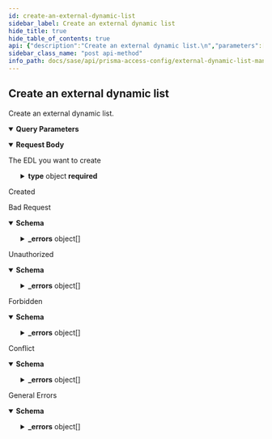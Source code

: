 ```yaml
---
id: create-an-external-dynamic-list
sidebar_label: Create an external dynamic list
hide_title: true
hide_table_of_contents: true
api: {"description":"Create an external dynamic list.\n","parameters":[{"name":"folder","in":"query","required":true,"schema":{"type":"string","enum":["Shared","Mobile Users","Remote Networks","Service Connections","Mobile Users Container","Mobile Users Explicit Proxy"]},"description":"The folder of the entry\n"}],"requestBody":{"content":{"application/json":{"schema":{"type":"object","required":["name","type"],"properties":{"id":{"type":"string","readOnly":true,"example":"abcd-1234","description":"uuid of the resource"},"name":{"type":"string","maxLength":63,"description":"Alphanumeric string [ 0-9a-zA-Z._-]"},"type":{"type":"object","oneOf":[{"properties":{"predefined_ip":{"type":"object","required":["url"],"properties":{"exception_list":{"type":"array","items":{"type":"string","maxLength":255}},"description":{"type":"string","minLength":0,"maxLength":255},"url":{"type":"string"}}}},"title":"predefined_ip"},{"properties":{"predefined_url":{"type":"object","required":["url"],"properties":{"exception_list":{"type":"array","items":{"type":"string","maxLength":255}},"description":{"type":"string","minLength":0,"maxLength":255},"url":{"type":"string"}}}},"title":"predefined_url"},{"properties":{"ip":{"type":"object","required":["url","recurring"],"properties":{"exception_list":{"type":"array","items":{"type":"string","maxLength":255}},"description":{"type":"string","minLength":0,"maxLength":255},"url":{"default":"http://","type":"string","minLength":0,"maxLength":255},"certificate_profile":{"description":"Profile for authenticating client certificates","default":"None","type":"string","x-panMultiple":[{"type":"string"},{"enum":["None"],"type":"string"}]},"auth":{"type":"object","required":["username","password"],"properties":{"username":{"type":"string","minLength":1,"maxLength":255},"password":{"type":"string","maxLength":255}}},"recurring":{"type":"object","oneOf":[{"title":"five_minute","required":["five_minute"],"properties":{"five_minute":{"type":"object"}}},{"title":"hourly","required":["hourly"],"properties":{"hourly":{"type":"object"}}},{"title":"daily","required":["daily"],"properties":{"daily":{"type":"object","required":["at"],"properties":{"at":{"description":"Time specification hh (e.g. 20)","default":"00","pattern":"([01][0-9]|[2][0-3])","type":"string","minLength":2,"maxLength":2}}}}},{"title":"weekly","required":["weekly"],"properties":{"weekly":{"type":"object","required":["day_of_week","at"],"properties":{"day_of_week":{"type":"string","enum":["sunday","monday","tuesday","wednesday","thursday","friday","saturday"]},"at":{"description":"Time specification hh (e.g. 20)","default":"00","pattern":"([01][0-9]|[2][0-3])","type":"string","minLength":2,"maxLength":2}}}}},{"title":"monthly","required":["monthly"],"properties":{"monthly":{"type":"object","required":["day_of_month","at"],"properties":{"day_of_month":{"type":"integer","minimum":1,"maximum":31},"at":{"description":"Time specification hh (e.g. 20)","default":"00","pattern":"([01][0-9]|[2][0-3])","type":"string","minLength":2,"maxLength":2}}}}}]}}}},"title":"ip"},{"properties":{"domain":{"type":"object","required":["url","recurring"],"properties":{"exception_list":{"type":"array","items":{"type":"string","maxLength":255}},"description":{"type":"string","minLength":0,"maxLength":255},"url":{"default":"http://","type":"string","minLength":0,"maxLength":255},"certificate_profile":{"description":"Profile for authenticating client certificates","default":"None","type":"string","x-panMultiple":[{"type":"string"},{"enum":["None"],"type":"string"}]},"auth":{"type":"object","required":["username","password"],"properties":{"username":{"type":"string","minLength":1,"maxLength":255},"password":{"type":"string","maxLength":255}}},"recurring":{"type":"object","oneOf":[{"title":"hourly","required":["hourly"],"properties":{"hourly":{"type":"object"}}},{"title":"five_minute","required":["five_minute"],"properties":{"five_minute":{"type":"object"}}},{"title":"daily","required":["daily"],"properties":{"daily":{"type":"object","required":["at"],"properties":{"at":{"description":"Time specification hh (e.g. 20)","default":"00","pattern":"([01][0-9]|[2][0-3])","type":"string","minLength":2,"maxLength":2}}}}},{"title":"weekly","required":["weekly"],"properties":{"weekly":{"type":"object","required":["day_of_week","at"],"properties":{"day_of_week":{"type":"string","enum":["sunday","monday","tuesday","wednesday","thursday","friday","saturday"]},"at":{"description":"Time specification hh (e.g. 20)","default":"00","pattern":"([01][0-9]|[2][0-3])","type":"string","minLength":2,"maxLength":2}}}}},{"title":"monthly","required":["monthly"],"properties":{"monthly":{"type":"object","required":["day_of_month","at"],"properties":{"day_of_month":{"type":"integer","minimum":1,"maximum":31},"at":{"description":"Time specification hh (e.g. 20)","default":"00","pattern":"([01][0-9]|[2][0-3])","type":"string","minLength":2,"maxLength":2}}}}}]},"expand_domain":{"description":"Enable/Disable expand domain","default":false,"type":"boolean"}}}},"title":"domain"},{"properties":{"url":{"type":"object","required":["url","recurring"],"properties":{"exception_list":{"type":"array","items":{"type":"string","maxLength":255}},"description":{"type":"string","minLength":0,"maxLength":255},"url":{"default":"http://","type":"string","minLength":0,"maxLength":255},"certificate_profile":{"description":"Profile for authenticating client certificates","default":"None","type":"string","x-panMultiple":[{"type":"string"},{"enum":["None"],"type":"string"}]},"auth":{"type":"object","required":["username","password"],"properties":{"username":{"type":"string","minLength":1,"maxLength":255},"password":{"type":"string","maxLength":255}}},"recurring":{"type":"object","oneOf":[{"title":"hourly","required":["hourly"],"properties":{"hourly":{"type":"object"}}},{"title":"five_minute","required":["five_minute"],"properties":{"five_minute":{"type":"object"}}},{"title":"daily","required":["daily"],"properties":{"daily":{"type":"object","required":["at"],"properties":{"at":{"description":"Time specification hh (e.g. 20)","default":"00","pattern":"([01][0-9]|[2][0-3])","type":"string","minLength":2,"maxLength":2}}}}},{"title":"weekly","required":["weekly"],"properties":{"weekly":{"type":"object","required":["day_of_week","at"],"properties":{"day_of_week":{"type":"string","enum":["sunday","monday","tuesday","wednesday","thursday","friday","saturday"]},"at":{"description":"Time specification hh (e.g. 20)","default":"00","pattern":"([01][0-9]|[2][0-3])","type":"string","minLength":2,"maxLength":2}}}}},{"title":"monthly","required":["monthly"],"properties":{"monthly":{"type":"object","required":["day_of_month","at"],"properties":{"day_of_month":{"type":"integer","minimum":1,"maximum":31},"at":{"description":"Time specification hh (e.g. 20)","default":"00","pattern":"([01][0-9]|[2][0-3])","type":"string","minLength":2,"maxLength":2}}}}}]}}}},"title":"url"},{"properties":{"imsi":{"type":"object","required":["url","recurring"],"properties":{"exception_list":{"type":"array","items":{"type":"string","maxLength":34}},"description":{"type":"string","minLength":0,"maxLength":255},"url":{"default":"http://","type":"string","minLength":0,"maxLength":255},"certificate_profile":{"description":"Profile for authenticating client certificates","default":"None","type":"string","x-panMultiple":[{"type":"string"},{"enum":["None"],"type":"string"}]},"auth":{"type":"object","required":["username","password"],"properties":{"username":{"type":"string","minLength":1,"maxLength":255},"password":{"type":"string","maxLength":255}}},"recurring":{"type":"object","oneOf":[{"title":"five_minute","required":["five_minute"],"properties":{"five_minute":{"type":"object"}}},{"title":"hourly","required":["hourly"],"properties":{"hourly":{"type":"object"}}},{"title":"daily","required":["daily"],"properties":{"daily":{"type":"object","required":["at"],"properties":{"at":{"description":"Time specification hh (e.g. 20)","default":"00","pattern":"([01][0-9]|[2][0-3])","type":"string","minLength":2,"maxLength":2}}}}},{"title":"weekly","required":["weekly"],"properties":{"weekly":{"type":"object","required":["day_of_week","at"],"properties":{"day_of_week":{"type":"string","enum":["sunday","monday","tuesday","wednesday","thursday","friday","saturday"]},"at":{"description":"Time specification hh (e.g. 20)","default":"00","pattern":"([01][0-9]|[2][0-3])","type":"string","minLength":2,"maxLength":2}}}}},{"title":"monthly","required":["monthly"],"properties":{"monthly":{"type":"object","required":["day_of_month","at"],"properties":{"day_of_month":{"type":"integer","minimum":1,"maximum":31},"at":{"description":"Time specification hh (e.g. 20)","default":"00","pattern":"([01][0-9]|[2][0-3])","type":"string","minLength":2,"maxLength":2}}}}}]}}}},"title":"imsi"},{"properties":{"imei":{"type":"object","required":["url","recurring"],"properties":{"exception_list":{"type":"array","items":{"type":"string","maxLength":32}},"description":{"type":"string","minLength":0,"maxLength":255},"url":{"default":"http://","type":"string","minLength":0,"maxLength":255},"certificate_profile":{"description":"Profile for authenticating client certificates","default":"None","type":"string","x-panMultiple":[{"type":"string"},{"enum":["None"],"type":"string"}]},"auth":{"type":"object","required":["username","password"],"properties":{"username":{"type":"string","minLength":1,"maxLength":255},"password":{"type":"string","maxLength":255}}},"recurring":{"type":"object","oneOf":[{"title":"five_minute","required":["five_minute"],"properties":{"five_minute":{"type":"object"}}},{"title":"hourly","required":["hourly"],"properties":{"hourly":{"type":"object"}}},{"title":"daily","required":["daily"],"properties":{"daily":{"type":"object","required":["at"],"properties":{"at":{"description":"Time specification hh (e.g. 20)","default":"00","pattern":"([01][0-9]|[2][0-3])","type":"string","minLength":2,"maxLength":2}}}}},{"title":"weekly","required":["weekly"],"properties":{"weekly":{"type":"object","required":["day_of_week","at"],"properties":{"day_of_week":{"type":"string","enum":["sunday","monday","tuesday","wednesday","thursday","friday","saturday"]},"at":{"description":"Time specification hh (e.g. 20)","default":"00","pattern":"([01][0-9]|[2][0-3])","type":"string","minLength":2,"maxLength":2}}}}},{"title":"monthly","required":["monthly"],"properties":{"monthly":{"type":"object","required":["day_of_month","at"],"properties":{"day_of_month":{"type":"integer","minimum":1,"maximum":31},"at":{"description":"Time specification hh (e.g. 20)","default":"00","pattern":"([01][0-9]|[2][0-3])","type":"string","minLength":2,"maxLength":2}}}}}]}}}},"title":"imei"}]}}}}},"description":"The EDL you want to create"},"responses":{"201":{"description":"Created"},"400":{"description":"Bad Request","content":{"application/json":{"schema":{"type":"object","properties":{"_errors":{"type":"array","items":{"title":"Cause Info","type":"object","properties":{"code":{"type":"string"},"message":{"type":"string"},"details":{"type":"object"},"help":{"type":"string"}}}},"_request_id":{"type":"string"}}},"examples":{"input_format_mismatch":{"summary":"Input Format Mismatch","value":{"_errors":[{"code":"E003","message":"Input Format Mismatch: input-format=json","details":{}}],"_request_id":"abcd-1234"}},"output_format_mismatch":{"summary":"Output Format Mismatch","value":{"_errors":[{"code":"E003","message":"Output Format Mismatch: output-format=json Accept=xml","details":{}}],"_request_id":"abcd-1234"}},"missing_query_parameter":{"summary":"Missing Query Parameter","value":{"_errors":[{"code":"E003","message":"Missing Query Parameter: name","details":{}}],"_request_id":"abcd-1234"}},"invalid_query_parameter":{"summary":"Invalid Query Parameter","value":{"_errors":[{"code":"E003","message":"Invalid Query Parameter: location=invalid","details":{}}],"_request_id":"abcd-1234"}},"missing_body":{"summary":"Missing Body","value":{"_errors":[{"code":"E003","message":"Missing Body","details":{}}],"_request_id":"abcd-1234"}},"invalid_object":{"summary":"Invalid Object","value":{"_errors":[{"code":"E003","message":"Invalid Object","details":{}}],"_request_id":"abcd-1234"}}}}}},"401":{"description":"Unauthorized","content":{"application/json":{"schema":{"type":"object","properties":{"_errors":{"type":"array","items":{"title":"Cause Info","type":"object","properties":{"code":{"type":"string"},"message":{"type":"string"},"details":{"type":"object"},"help":{"type":"string"}}}},"_request_id":{"type":"string"}}},"examples":{"auth_not_authenticated":{"summary":"Not Authenticated","value":{"_errors":[{"code":"E016","message":"Not Authenticated","details":{}}],"_request_id":"abcd-1234"}},"invalid_credential":{"summary":"Invalid Credential","value":{"_errors":[{"code":"E016","message":"Invalid Credential","details":{}}],"_request_id":"abcd-1234"}},"key_too_long":{"summary":"Key Too Long","value":{"_errors":[{"code":"E016","message":"Key Too Long","details":{}}],"_request_id":"abcd-1234"}},"key_expired":{"summary":"Key Expired","value":{"_errors":[{"code":"E016","message":"Key Expired","details":{}}],"_request_id":"abcd-1234"}},"need_password_change":{"summary":"Need Password Change","value":{"_errors":[{"code":"E016","message":"The password needs to be changed.","details":{}}],"_request_id":"abcd-1234"}}}}}},"403":{"description":"Forbidden","content":{"application/json":{"schema":{"type":"object","properties":{"_errors":{"type":"array","items":{"title":"Cause Info","type":"object","properties":{"code":{"type":"string"},"message":{"type":"string"},"details":{"type":"object"},"help":{"type":"string"}}}},"_request_id":{"type":"string"}}},"examples":{"auth_unauthorized":{"summary":"Unauthorized","value":{"_errors":[{"code":"E007","message":"Unauthorized","details":{}}],"_request_id":"abcd-1234"}}}}}},"409":{"description":"Conflict","content":{"application/json":{"schema":{"type":"object","properties":{"_errors":{"type":"array","items":{"title":"Cause Info","type":"object","properties":{"code":{"type":"string"},"message":{"type":"string"},"details":{"type":"object"},"help":{"type":"string"}}}},"_request_id":{"type":"string"}}},"examples":{"object_not_unique":{"summary":"Object Not Unique","value":{"_errors":[{"code":"E016","message":"Object Not Unique","details":{}}],"_request_id":"abcd-1234"}},"name_not_unique":{"summary":"Name Not Unique","value":{"_errors":[{"code":"E006","message":"Name Not Unique","details":{}}],"_request_id":"abcd-1234"}},"reference_not_zero":{"summary":"Reference Not Zero","value":{"_errors":[{"code":"E009","message":"Reference Not Zero","details":{}}],"_request_id":"abcd-1234"}}}}}},"default":{"description":"General Errors","content":{"application/json":{"schema":{"type":"object","properties":{"_errors":{"type":"array","items":{"title":"Cause Info","type":"object","properties":{"code":{"type":"string"},"message":{"type":"string"},"details":{"type":"object"},"help":{"type":"string"}}}},"_request_id":{"type":"string"}}},"examples":{"version_not_supported":{"summary":"Version Not Supported","value":{"_errors":[{"code":"E012","message":"Version Not Supported","details":{}}],"_request_id":"abcd-1234"}},"method_not_allowed":{"summary":"Method Not Supported","value":{"_errors":[{"code":"E012","message":"Method Not Supported","details":{}}],"_request_id":"abcd-1234"}},"action_not_supported":{"summary":"Action Not Supported","value":{"_errors":[{"code":"E012","message":"Action Not Supported: move","details":{}}],"_request_id":"abcd-1234"}},"bad_xpath":{"summary":"Bad XPath","value":{"_errors":[{"code":"E013","message":"Bad XPath","details":{}}],"_request_id":"abcd-1234"}},"invalid_command":{"summary":"Invalid Command","value":{"_errors":[{"code":"E003","message":"Invalid Command","details":{}}],"_request_id":"abcd-1234"}},"malformed_command":{"summary":"Malformed Command","value":{"_errors":[{"code":"E003","message":"Malformed Command","details":{}}],"_request_id":"abcd-1234"}},"session_timeout":{"summary":"Session Timeout","value":{"_errors":[{"code":4,"message":"Session Timeout","details":{}}],"_request_id":"abcd-1234"}}}}}}},"tags":["ExternalDynamicLists"],"security":[{"Bearer":[]}],"operationId":"post-sse-config-v1-external-dynamic-lists","method":"post","path":"/sse/config/v1/external-dynamic-lists","servers":[{"url":"/"}],"securitySchemes":{"Bearer":{"type":"http","scheme":"bearer"}},"jsonRequestBodyExample":{"id":"abcd-1234","name":"string","type":{}},"info":{"version":"1.0","x-logo":{"url":"pan-logo.png"},"title":"External Dynamic List Management","description":"Manages EDLs.\n","contact":{}},"postman":{"name":"Create an external dynamic list","description":{"content":"Create an external dynamic list.\n","type":"text/plain"},"url":{"path":["sse","config","v1","external-dynamic-lists"],"host":["{{baseUrl}}"],"query":[{"disabled":false,"description":{"content":"(Required) The folder of the entry\n","type":"text/plain"},"key":"folder","value":""}],"variable":[]},"header":[{"key":"Content-Type","value":"application/json"},{"key":"Accept","value":"application/json"}],"method":"POST","body":{"mode":"raw","raw":"\"\"","options":{"raw":{"language":"json"}}},"auth":{"type":"bearer","bearer":[{"type":"any","value":"<Bearer Token>","key":"token"}]}}}
sidebar_class_name: "post api-method"
info_path: docs/sase/api/prisma-access-config/external-dynamic-list-management
---
```



## Create an external dynamic list



Create an external dynamic list.


<details style={{"marginBottom":"1rem"}} data-collapsed={false} open={true}><summary style={{}}><strong>Query Parameters</strong></summary><div><ul><ParamsItem className={"paramsItem"} param={{"name":"folder","in":"query","required":true,"schema":{"type":"string","enum":["Shared","Mobile Users","Remote Networks","Service Connections","Mobile Users Container","Mobile Users Explicit Proxy"]},"description":"The folder of the entry\n"}}></ParamsItem></ul></div></details><details style={{}} data-collapsed={false} open={true}><summary style={{"textAlign":"left"}}><strong>Request Body</strong></summary><div style={{"textAlign":"left","marginLeft":"1rem"}}><div style={{"marginTop":"1rem","marginBottom":"1rem"}}>

The EDL you want to create

</div></div><ul style={{"marginLeft":"1rem"}}><SchemaItem collapsible={false} name={"id"} required={false} schemaDescription={"uuid of the resource"} schemaName={"string"} qualifierMessage={undefined}></SchemaItem><SchemaItem collapsible={false} name={"name"} required={true} schemaDescription={"Alphanumeric string [ 0-9a-zA-Z._-]"} schemaName={"string"} qualifierMessage={"**Possible values:** length ≤ 63"}></SchemaItem><SchemaItem collapsible={true} className={"schemaItem"}><details style={{}}><summary style={{}}><strong>type</strong><span style={{"opacity":"0.6"}}> object</span><strong style={{"fontSize":"var(--ifm-code-font-size)","color":"var(--openapi-required)"}}> required</strong></summary><div style={{"marginLeft":"1rem"}}><li><div><span className={"badge badge--info"}>oneOf</span><SchemaTabs><TabItem label={"predefined_ip"} value={"0-item-properties"}><SchemaItem collapsible={true} className={"schemaItem"}><details style={{}}><summary style={{}}><strong>predefined_ip</strong><span style={{"opacity":"0.6"}}> object</span></summary><div style={{"marginLeft":"1rem"}}><SchemaItem collapsible={false} name={"exception_list"} required={false} schemaDescription={undefined} schemaName={"string[]"} qualifierMessage={"**Possible values:** length ≤ 255"}></SchemaItem><SchemaItem collapsible={false} name={"description"} required={false} schemaDescription={undefined} schemaName={"string"} qualifierMessage={"**Possible values:** length ≤ 255"}></SchemaItem><SchemaItem collapsible={false} name={"url"} required={true} schemaDescription={undefined} schemaName={"string"} qualifierMessage={undefined}></SchemaItem></div></details></SchemaItem></TabItem><TabItem label={"predefined_url"} value={"1-item-properties"}><SchemaItem collapsible={true} className={"schemaItem"}><details style={{}}><summary style={{}}><strong>predefined_url</strong><span style={{"opacity":"0.6"}}> object</span></summary><div style={{"marginLeft":"1rem"}}><SchemaItem collapsible={false} name={"exception_list"} required={false} schemaDescription={undefined} schemaName={"string[]"} qualifierMessage={"**Possible values:** length ≤ 255"}></SchemaItem><SchemaItem collapsible={false} name={"description"} required={false} schemaDescription={undefined} schemaName={"string"} qualifierMessage={"**Possible values:** length ≤ 255"}></SchemaItem><SchemaItem collapsible={false} name={"url"} required={true} schemaDescription={undefined} schemaName={"string"} qualifierMessage={undefined}></SchemaItem></div></details></SchemaItem></TabItem><TabItem label={"ip"} value={"2-item-properties"}><SchemaItem collapsible={true} className={"schemaItem"}><details style={{}}><summary style={{}}><strong>ip</strong><span style={{"opacity":"0.6"}}> object</span></summary><div style={{"marginLeft":"1rem"}}><SchemaItem collapsible={false} name={"exception_list"} required={false} schemaDescription={undefined} schemaName={"string[]"} qualifierMessage={"**Possible values:** length ≤ 255"}></SchemaItem><SchemaItem collapsible={false} name={"description"} required={false} schemaDescription={undefined} schemaName={"string"} qualifierMessage={"**Possible values:** length ≤ 255"}></SchemaItem><SchemaItem collapsible={false} name={"url"} required={true} schemaDescription={undefined} schemaName={"string"} qualifierMessage={"**Possible values:** length ≤ 255"}></SchemaItem><SchemaItem collapsible={false} name={"certificate_profile"} required={false} schemaDescription={"Profile for authenticating client certificates"} schemaName={"string"} qualifierMessage={undefined}></SchemaItem><SchemaItem collapsible={true} className={"schemaItem"}><details style={{}}><summary style={{}}><strong>auth</strong><span style={{"opacity":"0.6"}}> object</span></summary><div style={{"marginLeft":"1rem"}}><SchemaItem collapsible={false} name={"username"} required={true} schemaDescription={undefined} schemaName={"string"} qualifierMessage={"**Possible values:** 1 ≤ length ≤ 255"}></SchemaItem><SchemaItem collapsible={false} name={"password"} required={true} schemaDescription={undefined} schemaName={"string"} qualifierMessage={"**Possible values:** length ≤ 255"}></SchemaItem></div></details></SchemaItem><SchemaItem collapsible={true} className={"schemaItem"}><details style={{}}><summary style={{}}><strong>recurring</strong><span style={{"opacity":"0.6"}}> object</span><strong style={{"fontSize":"var(--ifm-code-font-size)","color":"var(--openapi-required)"}}> required</strong></summary><div style={{"marginLeft":"1rem"}}><li><div><span className={"badge badge--info"}>oneOf</span><SchemaTabs><TabItem label={"five_minute"} value={"0-item-properties"}><SchemaItem collapsible={false} name={"five_minute"} required={true} schemaDescription={undefined} schemaName={"object"} qualifierMessage={undefined}></SchemaItem></TabItem><TabItem label={"hourly"} value={"1-item-properties"}><SchemaItem collapsible={false} name={"hourly"} required={true} schemaDescription={undefined} schemaName={"object"} qualifierMessage={undefined}></SchemaItem></TabItem><TabItem label={"daily"} value={"2-item-properties"}><SchemaItem collapsible={true} className={"schemaItem"}><details style={{}}><summary style={{}}><strong>daily</strong><span style={{"opacity":"0.6"}}> object</span><strong style={{"fontSize":"var(--ifm-code-font-size)","color":"var(--openapi-required)"}}> required</strong></summary><div style={{"marginLeft":"1rem"}}><SchemaItem collapsible={false} name={"at"} required={true} schemaDescription={"Time specification hh (e.g. 20)"} schemaName={"string"} qualifierMessage={"**Possible values:** 2 ≤ length ≤ 2, Value must match regular expression `([01][0-9]|[2][0-3])`"}></SchemaItem></div></details></SchemaItem></TabItem><TabItem label={"weekly"} value={"3-item-properties"}><SchemaItem collapsible={true} className={"schemaItem"}><details style={{}}><summary style={{}}><strong>weekly</strong><span style={{"opacity":"0.6"}}> object</span><strong style={{"fontSize":"var(--ifm-code-font-size)","color":"var(--openapi-required)"}}> required</strong></summary><div style={{"marginLeft":"1rem"}}><SchemaItem collapsible={false} name={"day_of_week"} required={true} schemaDescription={undefined} schemaName={"string"} qualifierMessage={"**Possible values:** [`sunday`, `monday`, `tuesday`, `wednesday`, `thursday`, `friday`, `saturday`]"}></SchemaItem><SchemaItem collapsible={false} name={"at"} required={true} schemaDescription={"Time specification hh (e.g. 20)"} schemaName={"string"} qualifierMessage={"**Possible values:** 2 ≤ length ≤ 2, Value must match regular expression `([01][0-9]|[2][0-3])`"}></SchemaItem></div></details></SchemaItem></TabItem><TabItem label={"monthly"} value={"4-item-properties"}><SchemaItem collapsible={true} className={"schemaItem"}><details style={{}}><summary style={{}}><strong>monthly</strong><span style={{"opacity":"0.6"}}> object</span><strong style={{"fontSize":"var(--ifm-code-font-size)","color":"var(--openapi-required)"}}> required</strong></summary><div style={{"marginLeft":"1rem"}}><SchemaItem collapsible={false} name={"day_of_month"} required={true} schemaDescription={undefined} schemaName={"integer"} qualifierMessage={"**Possible values:** 1 ≤ value ≤ 31"}></SchemaItem><SchemaItem collapsible={false} name={"at"} required={true} schemaDescription={"Time specification hh (e.g. 20)"} schemaName={"string"} qualifierMessage={"**Possible values:** 2 ≤ length ≤ 2, Value must match regular expression `([01][0-9]|[2][0-3])`"}></SchemaItem></div></details></SchemaItem></TabItem></SchemaTabs></div></li></div></details></SchemaItem></div></details></SchemaItem></TabItem><TabItem label={"domain"} value={"3-item-properties"}><SchemaItem collapsible={true} className={"schemaItem"}><details style={{}}><summary style={{}}><strong>domain</strong><span style={{"opacity":"0.6"}}> object</span></summary><div style={{"marginLeft":"1rem"}}><SchemaItem collapsible={false} name={"exception_list"} required={false} schemaDescription={undefined} schemaName={"string[]"} qualifierMessage={"**Possible values:** length ≤ 255"}></SchemaItem><SchemaItem collapsible={false} name={"description"} required={false} schemaDescription={undefined} schemaName={"string"} qualifierMessage={"**Possible values:** length ≤ 255"}></SchemaItem><SchemaItem collapsible={false} name={"url"} required={true} schemaDescription={undefined} schemaName={"string"} qualifierMessage={"**Possible values:** length ≤ 255"}></SchemaItem><SchemaItem collapsible={false} name={"certificate_profile"} required={false} schemaDescription={"Profile for authenticating client certificates"} schemaName={"string"} qualifierMessage={undefined}></SchemaItem><SchemaItem collapsible={true} className={"schemaItem"}><details style={{}}><summary style={{}}><strong>auth</strong><span style={{"opacity":"0.6"}}> object</span></summary><div style={{"marginLeft":"1rem"}}><SchemaItem collapsible={false} name={"username"} required={true} schemaDescription={undefined} schemaName={"string"} qualifierMessage={"**Possible values:** 1 ≤ length ≤ 255"}></SchemaItem><SchemaItem collapsible={false} name={"password"} required={true} schemaDescription={undefined} schemaName={"string"} qualifierMessage={"**Possible values:** length ≤ 255"}></SchemaItem></div></details></SchemaItem><SchemaItem collapsible={true} className={"schemaItem"}><details style={{}}><summary style={{}}><strong>recurring</strong><span style={{"opacity":"0.6"}}> object</span><strong style={{"fontSize":"var(--ifm-code-font-size)","color":"var(--openapi-required)"}}> required</strong></summary><div style={{"marginLeft":"1rem"}}><li><div><span className={"badge badge--info"}>oneOf</span><SchemaTabs><TabItem label={"hourly"} value={"0-item-properties"}><SchemaItem collapsible={false} name={"hourly"} required={true} schemaDescription={undefined} schemaName={"object"} qualifierMessage={undefined}></SchemaItem></TabItem><TabItem label={"five_minute"} value={"1-item-properties"}><SchemaItem collapsible={false} name={"five_minute"} required={true} schemaDescription={undefined} schemaName={"object"} qualifierMessage={undefined}></SchemaItem></TabItem><TabItem label={"daily"} value={"2-item-properties"}><SchemaItem collapsible={true} className={"schemaItem"}><details style={{}}><summary style={{}}><strong>daily</strong><span style={{"opacity":"0.6"}}> object</span><strong style={{"fontSize":"var(--ifm-code-font-size)","color":"var(--openapi-required)"}}> required</strong></summary><div style={{"marginLeft":"1rem"}}><SchemaItem collapsible={false} name={"at"} required={true} schemaDescription={"Time specification hh (e.g. 20)"} schemaName={"string"} qualifierMessage={"**Possible values:** 2 ≤ length ≤ 2, Value must match regular expression `([01][0-9]|[2][0-3])`"}></SchemaItem></div></details></SchemaItem></TabItem><TabItem label={"weekly"} value={"3-item-properties"}><SchemaItem collapsible={true} className={"schemaItem"}><details style={{}}><summary style={{}}><strong>weekly</strong><span style={{"opacity":"0.6"}}> object</span><strong style={{"fontSize":"var(--ifm-code-font-size)","color":"var(--openapi-required)"}}> required</strong></summary><div style={{"marginLeft":"1rem"}}><SchemaItem collapsible={false} name={"day_of_week"} required={true} schemaDescription={undefined} schemaName={"string"} qualifierMessage={"**Possible values:** [`sunday`, `monday`, `tuesday`, `wednesday`, `thursday`, `friday`, `saturday`]"}></SchemaItem><SchemaItem collapsible={false} name={"at"} required={true} schemaDescription={"Time specification hh (e.g. 20)"} schemaName={"string"} qualifierMessage={"**Possible values:** 2 ≤ length ≤ 2, Value must match regular expression `([01][0-9]|[2][0-3])`"}></SchemaItem></div></details></SchemaItem></TabItem><TabItem label={"monthly"} value={"4-item-properties"}><SchemaItem collapsible={true} className={"schemaItem"}><details style={{}}><summary style={{}}><strong>monthly</strong><span style={{"opacity":"0.6"}}> object</span><strong style={{"fontSize":"var(--ifm-code-font-size)","color":"var(--openapi-required)"}}> required</strong></summary><div style={{"marginLeft":"1rem"}}><SchemaItem collapsible={false} name={"day_of_month"} required={true} schemaDescription={undefined} schemaName={"integer"} qualifierMessage={"**Possible values:** 1 ≤ value ≤ 31"}></SchemaItem><SchemaItem collapsible={false} name={"at"} required={true} schemaDescription={"Time specification hh (e.g. 20)"} schemaName={"string"} qualifierMessage={"**Possible values:** 2 ≤ length ≤ 2, Value must match regular expression `([01][0-9]|[2][0-3])`"}></SchemaItem></div></details></SchemaItem></TabItem></SchemaTabs></div></li></div></details></SchemaItem><SchemaItem collapsible={false} name={"expand_domain"} required={false} schemaDescription={"Enable/Disable expand domain"} schemaName={"boolean"} qualifierMessage={undefined}></SchemaItem></div></details></SchemaItem></TabItem><TabItem label={"url"} value={"4-item-properties"}><SchemaItem collapsible={true} className={"schemaItem"}><details style={{}}><summary style={{}}><strong>url</strong><span style={{"opacity":"0.6"}}> object</span></summary><div style={{"marginLeft":"1rem"}}><SchemaItem collapsible={false} name={"exception_list"} required={false} schemaDescription={undefined} schemaName={"string[]"} qualifierMessage={"**Possible values:** length ≤ 255"}></SchemaItem><SchemaItem collapsible={false} name={"description"} required={false} schemaDescription={undefined} schemaName={"string"} qualifierMessage={"**Possible values:** length ≤ 255"}></SchemaItem><SchemaItem collapsible={false} name={"url"} required={true} schemaDescription={undefined} schemaName={"string"} qualifierMessage={"**Possible values:** length ≤ 255"}></SchemaItem><SchemaItem collapsible={false} name={"certificate_profile"} required={false} schemaDescription={"Profile for authenticating client certificates"} schemaName={"string"} qualifierMessage={undefined}></SchemaItem><SchemaItem collapsible={true} className={"schemaItem"}><details style={{}}><summary style={{}}><strong>auth</strong><span style={{"opacity":"0.6"}}> object</span></summary><div style={{"marginLeft":"1rem"}}><SchemaItem collapsible={false} name={"username"} required={true} schemaDescription={undefined} schemaName={"string"} qualifierMessage={"**Possible values:** 1 ≤ length ≤ 255"}></SchemaItem><SchemaItem collapsible={false} name={"password"} required={true} schemaDescription={undefined} schemaName={"string"} qualifierMessage={"**Possible values:** length ≤ 255"}></SchemaItem></div></details></SchemaItem><SchemaItem collapsible={true} className={"schemaItem"}><details style={{}}><summary style={{}}><strong>recurring</strong><span style={{"opacity":"0.6"}}> object</span><strong style={{"fontSize":"var(--ifm-code-font-size)","color":"var(--openapi-required)"}}> required</strong></summary><div style={{"marginLeft":"1rem"}}><li><div><span className={"badge badge--info"}>oneOf</span><SchemaTabs><TabItem label={"hourly"} value={"0-item-properties"}><SchemaItem collapsible={false} name={"hourly"} required={true} schemaDescription={undefined} schemaName={"object"} qualifierMessage={undefined}></SchemaItem></TabItem><TabItem label={"five_minute"} value={"1-item-properties"}><SchemaItem collapsible={false} name={"five_minute"} required={true} schemaDescription={undefined} schemaName={"object"} qualifierMessage={undefined}></SchemaItem></TabItem><TabItem label={"daily"} value={"2-item-properties"}><SchemaItem collapsible={true} className={"schemaItem"}><details style={{}}><summary style={{}}><strong>daily</strong><span style={{"opacity":"0.6"}}> object</span><strong style={{"fontSize":"var(--ifm-code-font-size)","color":"var(--openapi-required)"}}> required</strong></summary><div style={{"marginLeft":"1rem"}}><SchemaItem collapsible={false} name={"at"} required={true} schemaDescription={"Time specification hh (e.g. 20)"} schemaName={"string"} qualifierMessage={"**Possible values:** 2 ≤ length ≤ 2, Value must match regular expression `([01][0-9]|[2][0-3])`"}></SchemaItem></div></details></SchemaItem></TabItem><TabItem label={"weekly"} value={"3-item-properties"}><SchemaItem collapsible={true} className={"schemaItem"}><details style={{}}><summary style={{}}><strong>weekly</strong><span style={{"opacity":"0.6"}}> object</span><strong style={{"fontSize":"var(--ifm-code-font-size)","color":"var(--openapi-required)"}}> required</strong></summary><div style={{"marginLeft":"1rem"}}><SchemaItem collapsible={false} name={"day_of_week"} required={true} schemaDescription={undefined} schemaName={"string"} qualifierMessage={"**Possible values:** [`sunday`, `monday`, `tuesday`, `wednesday`, `thursday`, `friday`, `saturday`]"}></SchemaItem><SchemaItem collapsible={false} name={"at"} required={true} schemaDescription={"Time specification hh (e.g. 20)"} schemaName={"string"} qualifierMessage={"**Possible values:** 2 ≤ length ≤ 2, Value must match regular expression `([01][0-9]|[2][0-3])`"}></SchemaItem></div></details></SchemaItem></TabItem><TabItem label={"monthly"} value={"4-item-properties"}><SchemaItem collapsible={true} className={"schemaItem"}><details style={{}}><summary style={{}}><strong>monthly</strong><span style={{"opacity":"0.6"}}> object</span><strong style={{"fontSize":"var(--ifm-code-font-size)","color":"var(--openapi-required)"}}> required</strong></summary><div style={{"marginLeft":"1rem"}}><SchemaItem collapsible={false} name={"day_of_month"} required={true} schemaDescription={undefined} schemaName={"integer"} qualifierMessage={"**Possible values:** 1 ≤ value ≤ 31"}></SchemaItem><SchemaItem collapsible={false} name={"at"} required={true} schemaDescription={"Time specification hh (e.g. 20)"} schemaName={"string"} qualifierMessage={"**Possible values:** 2 ≤ length ≤ 2, Value must match regular expression `([01][0-9]|[2][0-3])`"}></SchemaItem></div></details></SchemaItem></TabItem></SchemaTabs></div></li></div></details></SchemaItem></div></details></SchemaItem></TabItem><TabItem label={"imsi"} value={"5-item-properties"}><SchemaItem collapsible={true} className={"schemaItem"}><details style={{}}><summary style={{}}><strong>imsi</strong><span style={{"opacity":"0.6"}}> object</span></summary><div style={{"marginLeft":"1rem"}}><SchemaItem collapsible={false} name={"exception_list"} required={false} schemaDescription={undefined} schemaName={"string[]"} qualifierMessage={"**Possible values:** length ≤ 34"}></SchemaItem><SchemaItem collapsible={false} name={"description"} required={false} schemaDescription={undefined} schemaName={"string"} qualifierMessage={"**Possible values:** length ≤ 255"}></SchemaItem><SchemaItem collapsible={false} name={"url"} required={true} schemaDescription={undefined} schemaName={"string"} qualifierMessage={"**Possible values:** length ≤ 255"}></SchemaItem><SchemaItem collapsible={false} name={"certificate_profile"} required={false} schemaDescription={"Profile for authenticating client certificates"} schemaName={"string"} qualifierMessage={undefined}></SchemaItem><SchemaItem collapsible={true} className={"schemaItem"}><details style={{}}><summary style={{}}><strong>auth</strong><span style={{"opacity":"0.6"}}> object</span></summary><div style={{"marginLeft":"1rem"}}><SchemaItem collapsible={false} name={"username"} required={true} schemaDescription={undefined} schemaName={"string"} qualifierMessage={"**Possible values:** 1 ≤ length ≤ 255"}></SchemaItem><SchemaItem collapsible={false} name={"password"} required={true} schemaDescription={undefined} schemaName={"string"} qualifierMessage={"**Possible values:** length ≤ 255"}></SchemaItem></div></details></SchemaItem><SchemaItem collapsible={true} className={"schemaItem"}><details style={{}}><summary style={{}}><strong>recurring</strong><span style={{"opacity":"0.6"}}> object</span><strong style={{"fontSize":"var(--ifm-code-font-size)","color":"var(--openapi-required)"}}> required</strong></summary><div style={{"marginLeft":"1rem"}}><li><div><span className={"badge badge--info"}>oneOf</span><SchemaTabs><TabItem label={"five_minute"} value={"0-item-properties"}><SchemaItem collapsible={false} name={"five_minute"} required={true} schemaDescription={undefined} schemaName={"object"} qualifierMessage={undefined}></SchemaItem></TabItem><TabItem label={"hourly"} value={"1-item-properties"}><SchemaItem collapsible={false} name={"hourly"} required={true} schemaDescription={undefined} schemaName={"object"} qualifierMessage={undefined}></SchemaItem></TabItem><TabItem label={"daily"} value={"2-item-properties"}><SchemaItem collapsible={true} className={"schemaItem"}><details style={{}}><summary style={{}}><strong>daily</strong><span style={{"opacity":"0.6"}}> object</span><strong style={{"fontSize":"var(--ifm-code-font-size)","color":"var(--openapi-required)"}}> required</strong></summary><div style={{"marginLeft":"1rem"}}><SchemaItem collapsible={false} name={"at"} required={true} schemaDescription={"Time specification hh (e.g. 20)"} schemaName={"string"} qualifierMessage={"**Possible values:** 2 ≤ length ≤ 2, Value must match regular expression `([01][0-9]|[2][0-3])`"}></SchemaItem></div></details></SchemaItem></TabItem><TabItem label={"weekly"} value={"3-item-properties"}><SchemaItem collapsible={true} className={"schemaItem"}><details style={{}}><summary style={{}}><strong>weekly</strong><span style={{"opacity":"0.6"}}> object</span><strong style={{"fontSize":"var(--ifm-code-font-size)","color":"var(--openapi-required)"}}> required</strong></summary><div style={{"marginLeft":"1rem"}}><SchemaItem collapsible={false} name={"day_of_week"} required={true} schemaDescription={undefined} schemaName={"string"} qualifierMessage={"**Possible values:** [`sunday`, `monday`, `tuesday`, `wednesday`, `thursday`, `friday`, `saturday`]"}></SchemaItem><SchemaItem collapsible={false} name={"at"} required={true} schemaDescription={"Time specification hh (e.g. 20)"} schemaName={"string"} qualifierMessage={"**Possible values:** 2 ≤ length ≤ 2, Value must match regular expression `([01][0-9]|[2][0-3])`"}></SchemaItem></div></details></SchemaItem></TabItem><TabItem label={"monthly"} value={"4-item-properties"}><SchemaItem collapsible={true} className={"schemaItem"}><details style={{}}><summary style={{}}><strong>monthly</strong><span style={{"opacity":"0.6"}}> object</span><strong style={{"fontSize":"var(--ifm-code-font-size)","color":"var(--openapi-required)"}}> required</strong></summary><div style={{"marginLeft":"1rem"}}><SchemaItem collapsible={false} name={"day_of_month"} required={true} schemaDescription={undefined} schemaName={"integer"} qualifierMessage={"**Possible values:** 1 ≤ value ≤ 31"}></SchemaItem><SchemaItem collapsible={false} name={"at"} required={true} schemaDescription={"Time specification hh (e.g. 20)"} schemaName={"string"} qualifierMessage={"**Possible values:** 2 ≤ length ≤ 2, Value must match regular expression `([01][0-9]|[2][0-3])`"}></SchemaItem></div></details></SchemaItem></TabItem></SchemaTabs></div></li></div></details></SchemaItem></div></details></SchemaItem></TabItem><TabItem label={"imei"} value={"6-item-properties"}><SchemaItem collapsible={true} className={"schemaItem"}><details style={{}}><summary style={{}}><strong>imei</strong><span style={{"opacity":"0.6"}}> object</span></summary><div style={{"marginLeft":"1rem"}}><SchemaItem collapsible={false} name={"exception_list"} required={false} schemaDescription={undefined} schemaName={"string[]"} qualifierMessage={"**Possible values:** length ≤ 32"}></SchemaItem><SchemaItem collapsible={false} name={"description"} required={false} schemaDescription={undefined} schemaName={"string"} qualifierMessage={"**Possible values:** length ≤ 255"}></SchemaItem><SchemaItem collapsible={false} name={"url"} required={true} schemaDescription={undefined} schemaName={"string"} qualifierMessage={"**Possible values:** length ≤ 255"}></SchemaItem><SchemaItem collapsible={false} name={"certificate_profile"} required={false} schemaDescription={"Profile for authenticating client certificates"} schemaName={"string"} qualifierMessage={undefined}></SchemaItem><SchemaItem collapsible={true} className={"schemaItem"}><details style={{}}><summary style={{}}><strong>auth</strong><span style={{"opacity":"0.6"}}> object</span></summary><div style={{"marginLeft":"1rem"}}><SchemaItem collapsible={false} name={"username"} required={true} schemaDescription={undefined} schemaName={"string"} qualifierMessage={"**Possible values:** 1 ≤ length ≤ 255"}></SchemaItem><SchemaItem collapsible={false} name={"password"} required={true} schemaDescription={undefined} schemaName={"string"} qualifierMessage={"**Possible values:** length ≤ 255"}></SchemaItem></div></details></SchemaItem><SchemaItem collapsible={true} className={"schemaItem"}><details style={{}}><summary style={{}}><strong>recurring</strong><span style={{"opacity":"0.6"}}> object</span><strong style={{"fontSize":"var(--ifm-code-font-size)","color":"var(--openapi-required)"}}> required</strong></summary><div style={{"marginLeft":"1rem"}}><li><div><span className={"badge badge--info"}>oneOf</span><SchemaTabs><TabItem label={"five_minute"} value={"0-item-properties"}><SchemaItem collapsible={false} name={"five_minute"} required={true} schemaDescription={undefined} schemaName={"object"} qualifierMessage={undefined}></SchemaItem></TabItem><TabItem label={"hourly"} value={"1-item-properties"}><SchemaItem collapsible={false} name={"hourly"} required={true} schemaDescription={undefined} schemaName={"object"} qualifierMessage={undefined}></SchemaItem></TabItem><TabItem label={"daily"} value={"2-item-properties"}><SchemaItem collapsible={true} className={"schemaItem"}><details style={{}}><summary style={{}}><strong>daily</strong><span style={{"opacity":"0.6"}}> object</span><strong style={{"fontSize":"var(--ifm-code-font-size)","color":"var(--openapi-required)"}}> required</strong></summary><div style={{"marginLeft":"1rem"}}><SchemaItem collapsible={false} name={"at"} required={true} schemaDescription={"Time specification hh (e.g. 20)"} schemaName={"string"} qualifierMessage={"**Possible values:** 2 ≤ length ≤ 2, Value must match regular expression `([01][0-9]|[2][0-3])`"}></SchemaItem></div></details></SchemaItem></TabItem><TabItem label={"weekly"} value={"3-item-properties"}><SchemaItem collapsible={true} className={"schemaItem"}><details style={{}}><summary style={{}}><strong>weekly</strong><span style={{"opacity":"0.6"}}> object</span><strong style={{"fontSize":"var(--ifm-code-font-size)","color":"var(--openapi-required)"}}> required</strong></summary><div style={{"marginLeft":"1rem"}}><SchemaItem collapsible={false} name={"day_of_week"} required={true} schemaDescription={undefined} schemaName={"string"} qualifierMessage={"**Possible values:** [`sunday`, `monday`, `tuesday`, `wednesday`, `thursday`, `friday`, `saturday`]"}></SchemaItem><SchemaItem collapsible={false} name={"at"} required={true} schemaDescription={"Time specification hh (e.g. 20)"} schemaName={"string"} qualifierMessage={"**Possible values:** 2 ≤ length ≤ 2, Value must match regular expression `([01][0-9]|[2][0-3])`"}></SchemaItem></div></details></SchemaItem></TabItem><TabItem label={"monthly"} value={"4-item-properties"}><SchemaItem collapsible={true} className={"schemaItem"}><details style={{}}><summary style={{}}><strong>monthly</strong><span style={{"opacity":"0.6"}}> object</span><strong style={{"fontSize":"var(--ifm-code-font-size)","color":"var(--openapi-required)"}}> required</strong></summary><div style={{"marginLeft":"1rem"}}><SchemaItem collapsible={false} name={"day_of_month"} required={true} schemaDescription={undefined} schemaName={"integer"} qualifierMessage={"**Possible values:** 1 ≤ value ≤ 31"}></SchemaItem><SchemaItem collapsible={false} name={"at"} required={true} schemaDescription={"Time specification hh (e.g. 20)"} schemaName={"string"} qualifierMessage={"**Possible values:** 2 ≤ length ≤ 2, Value must match regular expression `([01][0-9]|[2][0-3])`"}></SchemaItem></div></details></SchemaItem></TabItem></SchemaTabs></div></li></div></details></SchemaItem></div></details></SchemaItem></TabItem></SchemaTabs></div></li></div></details></SchemaItem></ul></details><div><ApiTabs><TabItem label={"201"} value={"201"}><div>

Created

</div><div></div></TabItem><TabItem label={"400"} value={"400"}><div>

Bad Request

</div><div><details style={{}} data-collapsed={false} open={true}><summary style={{"textAlign":"left"}}><strong>Schema</strong></summary><div style={{"textAlign":"left","marginLeft":"1rem"}}></div><ul style={{"marginLeft":"1rem"}}><SchemaItem collapsible={true} className={"schemaItem"}><details style={{}}><summary style={{}}><strong>_errors</strong><span style={{"opacity":"0.6"}}> object[]</span></summary><div style={{"marginLeft":"1rem"}}><SchemaItem collapsible={false} name={"code"} required={false} schemaDescription={undefined} schemaName={"string"} qualifierMessage={undefined}></SchemaItem><SchemaItem collapsible={false} name={"message"} required={false} schemaDescription={undefined} schemaName={"string"} qualifierMessage={undefined}></SchemaItem><SchemaItem collapsible={false} name={"details"} required={false} schemaDescription={undefined} schemaName={"object"} qualifierMessage={undefined}></SchemaItem><SchemaItem collapsible={false} name={"help"} required={false} schemaDescription={undefined} schemaName={"string"} qualifierMessage={undefined}></SchemaItem></div></details></SchemaItem><SchemaItem collapsible={false} name={"_request_id"} required={false} schemaDescription={undefined} schemaName={"string"} qualifierMessage={undefined}></SchemaItem></ul></details></div></TabItem><TabItem label={"401"} value={"401"}><div>

Unauthorized

</div><div><details style={{}} data-collapsed={false} open={true}><summary style={{"textAlign":"left"}}><strong>Schema</strong></summary><div style={{"textAlign":"left","marginLeft":"1rem"}}></div><ul style={{"marginLeft":"1rem"}}><SchemaItem collapsible={true} className={"schemaItem"}><details style={{}}><summary style={{}}><strong>_errors</strong><span style={{"opacity":"0.6"}}> object[]</span></summary><div style={{"marginLeft":"1rem"}}><SchemaItem collapsible={false} name={"code"} required={false} schemaDescription={undefined} schemaName={"string"} qualifierMessage={undefined}></SchemaItem><SchemaItem collapsible={false} name={"message"} required={false} schemaDescription={undefined} schemaName={"string"} qualifierMessage={undefined}></SchemaItem><SchemaItem collapsible={false} name={"details"} required={false} schemaDescription={undefined} schemaName={"object"} qualifierMessage={undefined}></SchemaItem><SchemaItem collapsible={false} name={"help"} required={false} schemaDescription={undefined} schemaName={"string"} qualifierMessage={undefined}></SchemaItem></div></details></SchemaItem><SchemaItem collapsible={false} name={"_request_id"} required={false} schemaDescription={undefined} schemaName={"string"} qualifierMessage={undefined}></SchemaItem></ul></details></div></TabItem><TabItem label={"403"} value={"403"}><div>

Forbidden

</div><div><details style={{}} data-collapsed={false} open={true}><summary style={{"textAlign":"left"}}><strong>Schema</strong></summary><div style={{"textAlign":"left","marginLeft":"1rem"}}></div><ul style={{"marginLeft":"1rem"}}><SchemaItem collapsible={true} className={"schemaItem"}><details style={{}}><summary style={{}}><strong>_errors</strong><span style={{"opacity":"0.6"}}> object[]</span></summary><div style={{"marginLeft":"1rem"}}><SchemaItem collapsible={false} name={"code"} required={false} schemaDescription={undefined} schemaName={"string"} qualifierMessage={undefined}></SchemaItem><SchemaItem collapsible={false} name={"message"} required={false} schemaDescription={undefined} schemaName={"string"} qualifierMessage={undefined}></SchemaItem><SchemaItem collapsible={false} name={"details"} required={false} schemaDescription={undefined} schemaName={"object"} qualifierMessage={undefined}></SchemaItem><SchemaItem collapsible={false} name={"help"} required={false} schemaDescription={undefined} schemaName={"string"} qualifierMessage={undefined}></SchemaItem></div></details></SchemaItem><SchemaItem collapsible={false} name={"_request_id"} required={false} schemaDescription={undefined} schemaName={"string"} qualifierMessage={undefined}></SchemaItem></ul></details></div></TabItem><TabItem label={"409"} value={"409"}><div>

Conflict

</div><div><details style={{}} data-collapsed={false} open={true}><summary style={{"textAlign":"left"}}><strong>Schema</strong></summary><div style={{"textAlign":"left","marginLeft":"1rem"}}></div><ul style={{"marginLeft":"1rem"}}><SchemaItem collapsible={true} className={"schemaItem"}><details style={{}}><summary style={{}}><strong>_errors</strong><span style={{"opacity":"0.6"}}> object[]</span></summary><div style={{"marginLeft":"1rem"}}><SchemaItem collapsible={false} name={"code"} required={false} schemaDescription={undefined} schemaName={"string"} qualifierMessage={undefined}></SchemaItem><SchemaItem collapsible={false} name={"message"} required={false} schemaDescription={undefined} schemaName={"string"} qualifierMessage={undefined}></SchemaItem><SchemaItem collapsible={false} name={"details"} required={false} schemaDescription={undefined} schemaName={"object"} qualifierMessage={undefined}></SchemaItem><SchemaItem collapsible={false} name={"help"} required={false} schemaDescription={undefined} schemaName={"string"} qualifierMessage={undefined}></SchemaItem></div></details></SchemaItem><SchemaItem collapsible={false} name={"_request_id"} required={false} schemaDescription={undefined} schemaName={"string"} qualifierMessage={undefined}></SchemaItem></ul></details></div></TabItem><TabItem label={"default"} value={"default"}><div>

General Errors

</div><div><details style={{}} data-collapsed={false} open={true}><summary style={{"textAlign":"left"}}><strong>Schema</strong></summary><div style={{"textAlign":"left","marginLeft":"1rem"}}></div><ul style={{"marginLeft":"1rem"}}><SchemaItem collapsible={true} className={"schemaItem"}><details style={{}}><summary style={{}}><strong>_errors</strong><span style={{"opacity":"0.6"}}> object[]</span></summary><div style={{"marginLeft":"1rem"}}><SchemaItem collapsible={false} name={"code"} required={false} schemaDescription={undefined} schemaName={"string"} qualifierMessage={undefined}></SchemaItem><SchemaItem collapsible={false} name={"message"} required={false} schemaDescription={undefined} schemaName={"string"} qualifierMessage={undefined}></SchemaItem><SchemaItem collapsible={false} name={"details"} required={false} schemaDescription={undefined} schemaName={"object"} qualifierMessage={undefined}></SchemaItem><SchemaItem collapsible={false} name={"help"} required={false} schemaDescription={undefined} schemaName={"string"} qualifierMessage={undefined}></SchemaItem></div></details></SchemaItem><SchemaItem collapsible={false} name={"_request_id"} required={false} schemaDescription={undefined} schemaName={"string"} qualifierMessage={undefined}></SchemaItem></ul></details></div></TabItem></ApiTabs></div>
      
